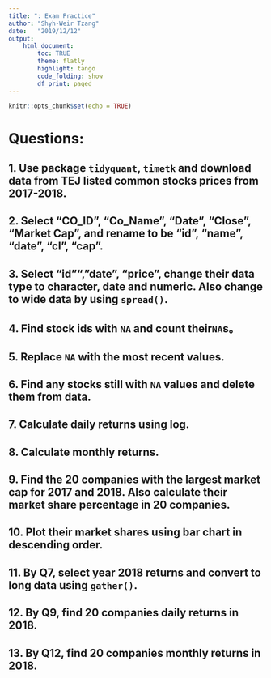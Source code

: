 ```yaml
---
title: ": Exam Practice"
author: "Shyh-Weir Tzang"
date:   "2019/12/12"
output: 
    html_document:
        toc: TRUE
        theme: flatly
        highlight: tango
        code_folding: show
        df_print: paged
---
```


```r
knitr::opts_chunk$set(echo = TRUE)
```

# Questions:
## 1. Use package `tidyquant`, `timetk` and download data from TEJ listed common stocks prices from 2017-2018.

## 2. Select "CO_ID", "Co_Name", "Date", "Close", "Market Cap", and rename to be "id", "name", "date", "cl", "cap".

## 3. Select "id"", "date", "price", change their data type to character, date and numeric. Also change to wide data by using `spread()`.

## 4. Find stock ids with `NA` and count their`NA`s。

## 5. Replace `NA` with the most recent values.

## 6. Find any stocks still with `NA` values and delete them from data. 

## 7. Calculate daily returns using log.

## 8. Calculate monthly returns.

## 9. Find the 20 companies with the largest market cap for 2017 and 2018. Also calculate their market share percentage in 20 companies.

## 10. Plot their market shares using bar chart in descending order.

## 11. By Q7, select year 2018 returns and convert to long data using `gather()`.

## 12. By Q9, find 20 companies daily returns in 2018.

## 13. By Q12, find 20 companies monthly returns in 2018.











